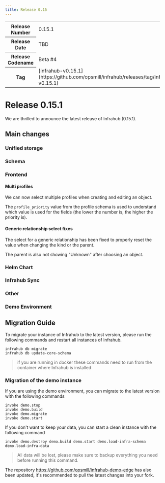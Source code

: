 ```yaml
---
title: Release 0.15
---
```

<table>
  <tbody>
    <tr>
      <th>Release Number</th>
      <td>0.15.1</td>
    </tr>
    <tr>
      <th>Release Date</th>
      <td>TBD</td>
    </tr>
    <tr>
      <th>Release Codename</th>
      <td>Beta #4</td>
    </tr>
    <tr>
      <th>Tag</th>
      <td>[infrahub-v0.15.1](https://github.com/opsmill/infrahub/releases/tag/infrahub-v0.15.1)</td>
    </tr>
  </tbody>
</table>

# Release 0.15.1

We are thrilled to announce the latest release of Infrahub (0.15.1).

## Main changes

### Unified storage

### Schema

### Frontend

#### Multi profiles

We can now select multiple profiles when creating and editing an object.

The `profile_priority` value from the profile schema is used to understand which value is used for the fields (the lower the number is, the higher the priority is).

#### Generic relationship select fixes

The select for a generic relationship has been fixed to properly reset the value when changing the kind or the parent.

The parent is also not showing "Unknown" after choosing an object.

### Helm Chart

### Infrahub Sync

### Other

### Demo Environment

## Migration Guide

To migrate your instance of Infrahub to the latest version, please run the following commands and restart all instances of Infrahub.

<!-- vale off -->
```shell
infrahub db migrate
infrahub db update-core-schema
```
<!-- vale on -->

> if you are running in docker these commands need to run from the container where Infrahub is installed

### Migration of the demo instance

If you are using the demo environment, you can migrate to the latest version with the following commands

```shell
invoke demo.stop
invoke demo.build
invoke demo.migrate
invoke demo.start
```

If you don't want to keep your data, you can start a clean instance with the following command

```shell
invoke demo.destroy demo.build demo.start demo.load-infra-schema demo.load-infra-data
```

> All data will be lost, please make sure to backup everything you need before running this command.

The repository https://github.com/opsmill/infrahub-demo-edge has also been updated, it's recommended to pull the latest changes into your fork.
